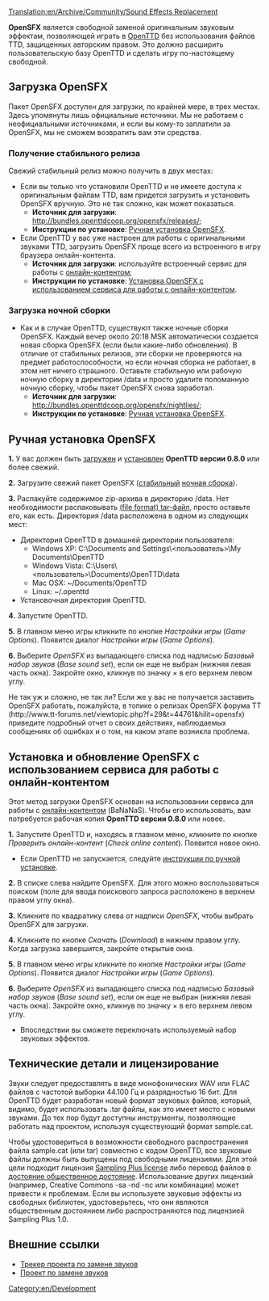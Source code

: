 [[Translation:en/Archive/Community/Sound Effects Replacement]]


'''OpenSFX''' является свободной заменой оригинальным звуковым эффектам, позволяющей играть в [[ru/Manual/Main Page|OpenTTD]] без использования файлов TTD, защищенных авторским правом. Это должно расширить пользовательскую базу OpenTTD и сделать игру по-настоящему свободной.

==Загрузка OpenSFX==
Пакет OpenSFX доступен для загрузки, по крайней мере, в трех местах. Здесь упомянуты лишь официальные источники. Мы не работаем с неофициальными источниками, и если вы кому-то заплатили за OpenSFX, мы не сможем возвратить вам эти средства.

===Получение стабильного релиза===
Свежий стабильный релиз можно получить в двух местах:
* Если вы только что установили OpenTTD и не имеете доступа к оригинальным файлам TTD, вам придется загрузить и установить OpenSFX вручную. Это не так сложно, как может показаться.
** '''Источник для загрузки''': http://bundles.openttdcoop.org/opensfx/releases/;
** '''Инструкции по установке''': [[#Ручная установка OpenSFX|Ручная установка OpenSFX]].
* Если OpenTTD у вас уже настроен для работы с оригинальными звуками TTD, загрузить OpenSFX проще всего из встроенного в игру браузера онлайн-контента.
** '''Источник для загрузки''': используйте встроенный сервис для работы с [[ru/Manual/Онлайн-контент|онлайн-контентом]];
** '''Инструкции по установке''': [[#Установка и обновление OpenSFX с использованием сервиса для работы с онлайн-контентом|Установка OpenSFX с использованием сервиса для работы с онлайн-контентом]].

===Загрузка ночной сборки===
* Как и в случае OpenTTD, существуют также ночные сборки OpenSFX. Каждый вечер около 20:18 MSK автоматически создается новая сборка OpenSFX (если были какие-либо обновления). В отличие от стабильных релизов, эти сборки не проверяются на предмет работоспособности, но если ночная сборка не работает, в этом нет ничего страшного. Оставьте стабильную или рабочую ночную сборку в директории /data и просто удалите поломанную ночную сборку, чтобы пакет OpenSFX снова заработал.
** '''Источник для загрузки''': http://bundles.openttdcoop.org/opensfx/nightlies/;
** '''Инструкции по установке''': [[#Ручная установка OpenSFX|Ручная установка OpenSFX]].


==Ручная установка OpenSFX==
'''1.''' У вас должен быть [http://www.openttd.org/ загружен] и [[ru/Manual/Установка|установлен]] '''OpenTTD версии 0.8.0''' или более свежий.

'''2.''' Загрузите свежий пакет OpenSFX ([http://mz.openttdcoop.org/bundles/opensfx/releases/ стабильный] [http://mz.openttdcoop.org/bundles/opensfx/nightlies/ ночная сборка]).

'''3.''' Распакуйте содержимое zip-архива в директорию /data. Нет необходимости распаковывать [https://www.wikipedia.org/wiki/Tar (file format) tar-файл], просто оставьте его, как есть.
Директория /data расположена в одном из следующих мест:
* Директория OpenTTD в домашней директории пользователя:
** Windows XP: C:\Documents and Settings\<пользователь>\My Documents\OpenTTD
** Windows Vista: C:\Users\<пользователь>\Documents\OpenTTD\data
** Mac OSX: ~/Documents/OpenTTD
** Linux:   ~/.openttd
* Установочная директория OpenTTD.

'''4.''' Запустите OpenTTD. 

'''5.''' В главном меню игры кликните по кнопке ''Настройки игры'' (''Game Options''). Появится диалог ''Настройки игры'' (''Game Options'').

'''6.''' Выберите ''OpenSFX'' из выпадающего списка под надписью ''Базовый набор звуков'' (''Base sound set''), если он еще не выбран (нижняя левая часть окна). Закройте окно, кликнув по значку &times; в его верхнем левом углу.

Не так уж и сложно, не так ли? Если же у вас не получается заставить OpenSFX работать, пожалуйста, в топике о релизах OpenSFX форума TT (http://www.tt-forums.net/viewtopic.php?f=29&t=44761&hilit=opensfx) приведите подробный отчет о своих действиях, наблюдаемых сообщениях об ошибках и о том, на каком этапе возникла проблема.


==Установка и обновление OpenSFX с использованием сервиса для работы с онлайн-контентом==
Этот метод загрузки OpenSFX основан на использовании сервиса для работы с [[ru/Manual/Онлайн-контент|онлайн-контентом]] (BaNaNaS). Чтобы его использовать, вам потребуется рабочая копия '''OpenTTD версии 0.8.0''' или новее.

'''1.''' Запустите OpenTTD и, находясь в главном меню, кликните по кнопке ''Проверить онлайн-контент'' (''Check online content''). Появится новое окно.
* Если OpenTTD не запускается, следуйте [[#Ручная установка OpenSFX|инструкции по ручной установке]].

'''2.''' В списке слева найдите OpenSFX. Для этого можно воспользоваться поиском (поле для ввода поискового запроса расположено в верхнем правом углу окна).

'''3.''' Кликните по квадратику слева от надписи ''OpenSFX'', чтобы выбрать OpenSFX для загрузки.

'''4.''' Кликните по кнопке ''Скачать'' (''Download'') в нижнем правом углу. Когда загрузка завершится, закройте открытые окна.

'''5.''' В главном меню игры кликните по кнопке ''Настройки игры'' (''Game Options''). Появится диалог ''Настройки игры'' (''Game Options'').

'''6.''' Выберите ''OpenSFX'' из выпадающего списка под надписью ''Базовый набор звуков'' (''Base sound set''), если он еще не выбран (нижняя левая часть окна). Закройте окно, кликнув по значку &times; в его верхнем левом углу.
* Впоследствии вы сможете переключать используемый набор звуковых эффектов.


==Технические детали и лицензирование==

Звуки следует предоставлять в виде монофонических WAV или FLAC файлов с частотой выборки 44.100&nbsp;Гц и разрядностью 16 бит. Для OpenTTD будет разработан новый формат звуковых файлов, который, видимо, будет использовать .tar файлы, как это имеет место с новыми звуками. До тех пор будут доступны инструменты, позволяющие работать над проектом, используя существующий формат sample.cat.

Чтобы удостовериться в возможности свободного распространения файла sample.cat (или tar) совместно с кодом OpenTTD, все звуковые файлы должны быть выпущены под свободными лицензиями. Для этой цели подходит лицензия [http://creativecommons.org/licenses/sampling+/1.0/ Sampling Plus license] либо перевод файлов в [https://www.wikipedia.org/wiki/ru:Общественное достояние общественное достояние]. Использование других лицензий (например, Creative Commons -sa -nd -nc или комбинации) может привести к проблемам. Если вы используете звуковые эффекты из свободных библиотек, удостоверьтесь, что они являются общественным достоянием либо распространяются под лицензией Sampling Plus 1.0.

== Внешние ссылки ==
* [http://dev.openttdcoop.org/projects/opensfx Трекер проекта по замене звуков]
* [http://www.tt-forums.net/viewtopic.php?f=29&t=44761 Проект по замене звуков]

[[Category:en/Development]]